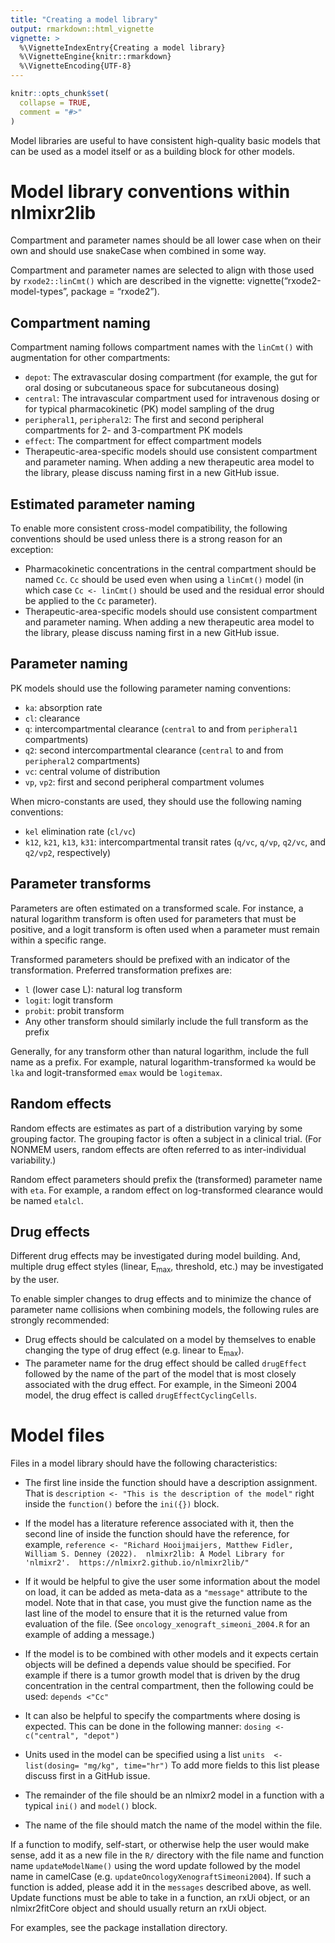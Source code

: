 ```yaml
---
title: "Creating a model library"
output: rmarkdown::html_vignette
vignette: >
  %\VignetteIndexEntry{Creating a model library}
  %\VignetteEngine{knitr::rmarkdown}
  %\VignetteEncoding{UTF-8}
---
```


```r
knitr::opts_chunk$set(
  collapse = TRUE,
  comment = "#>"
)
```

Model libraries are useful to have consistent high-quality basic models that can
be used as a model itself or as a building block for other models.

# Model library conventions within nlmixr2lib

Compartment and parameter names should be all lower case when on their own and
should use snakeCase when combined in some way.

Compartment and parameter names are selected to align with those used by
`rxode2::linCmt()` which are described in the vignette:
vignette("rxode2-model-types", package = "rxode2").

## Compartment naming

Compartment naming follows compartment names with the `linCmt()` with
augmentation for other compartments:

* `depot`: The extravascular dosing compartment (for example, the gut for oral
  dosing or subcutaneous space for subcutaneous dosing)
* `central`: The intravascular compartment used for intravenous dosing or for
  typical pharmacokinetic (PK) model sampling of the drug
* `peripheral1`, `peripheral2`: The first and second peripheral compartments for
  2- and 3-compartment PK models
* `effect`: The compartment for effect compartment models
* Therapeutic-area-specific models should use consistent compartment and
  parameter naming.  When adding a new therapeutic area model to the library,
  please discuss naming first in a new GitHub issue.

## Estimated parameter naming

To enable more consistent cross-model compatibility, the following conventions should be used unless there is a strong reason for an exception:

* Pharmacokinetic concentrations in the central compartment should be named
  `Cc`.  `Cc` should be used even when using a `linCmt()` model (in which case
  `Cc <- linCmt()` should be used and the residual error should be applied to
  the `Cc` parameter).
* Therapeutic-area-specific models should use consistent compartment and
  parameter naming.  When adding a new therapeutic area model to the library,
  please discuss naming first in a new GitHub issue.

## Parameter naming

PK models should use the following parameter naming conventions:

* `ka`: absorption rate
* `cl`: clearance
* `q`: intercompartmental clearance (`central` to and from `peripheral1`
  compartments)
* `q2`: second intercompartmental clearance (`central` to and from `peripheral2`
  compartments)
* `vc`: central volume of distribution
* `vp`, `vp2`: first and second peripheral compartment volumes

When micro-constants are used, they should use the following naming conventions:

* `kel` elimination rate (`cl/vc`)
* `k12`, `k21`, `k13`, `k31`: intercompartmental transit rates (`q/vc`, `q/vp`,
  `q2/vc`, and  `q2/vp2`, respectively)

## Parameter transforms

Parameters are often estimated on a transformed scale.  For instance, a natural
logarithm transform is often used for parameters that must be positive, and a
logit transform is often used when a parameter must remain within a specific
range.

Transformed parameters should be prefixed with an indicator of the
transformation.  Preferred transformation prefixes are:

* `l` (lower case L): natural log transform
* `logit`: logit transform
* `probit`: probit transform
* Any other transform should similarly include the full transform as the prefix

Generally, for any transform other than natural logarithm, include the full name
as a prefix.  For example, natural logarithm-transformed `ka` would be `lka` and
logit-transformed `emax` would be `logitemax`.

## Random effects

Random effects are estimates as part of a distribution varying by some grouping
factor.  The grouping factor is often a subject in a clinical trial.  (For
NONMEM users, random effects are often referred to as inter-individual
variability.)

Random effect parameters should prefix the (transformed) parameter name with
`eta`.  For example, a random effect on log-transformed clearance would be named
`etalcl`.

## Drug effects

Different drug effects may be investigated during model building.  And, multiple
drug effect styles (linear, E~max~, threshold, etc.) may be investigated by the
user.

To enable simpler changes to drug effects and to minimize the chance of
parameter name collisions when combining models, the following rules are
strongly recommended:

* Drug effects should be calculated on a model by themselves to enable changing
  the type of drug effect (e.g. linear to E~max~).
* The parameter name for the drug effect should be called `drugEffect` followed
  by the name of the part of the model that is most closely associated with the
  drug effect.  For example, in the Simeoni 2004 model, the drug effect is
  called `drugEffectCyclingCells`.

# Model files

Files in a model library should have the following characteristics:

* The first line inside the function should have a description
  assignment.  That is `description <- "This is the description of the model"`
  right inside the `function()` before the `ini({})` block.
* If the model has a literature reference associated with it, then the second
  line of inside the function should have the reference, for example,
  `reference <- "Richard Hooijmaijers, Matthew Fidler, William S. Denney (2022).  nlmixr2lib: A Model Library for 'nlmixr2'.  https://nlmixr2.github.io/nlmixr2lib/"`
* If it would be helpful to give the user some information about the model on
  load, it can be added as meta-data as a `"message"` attribute to the model.
  Note that in that case, you must give the function name as the last line of
  the model to ensure that it is the returned value from evaluation of the file.
  (See `oncology_xenograft_simeoni_2004.R` for an example of adding a message.)
  
* If the model is to be combined with other models and it expects certain objects
  will be defined a depends value should be specified. For example if there is 
  a tumor growth model that is driven by the drug concentration in the central 
  compartment, then the following could be used:  `depends <"Cc"` 
* It can also be helpful to specify the compartments where dosing is expected. 
  This can be done in the following manner: `dosing <- c("central", "depot")`
* Units used in the model can be specified using a list
  `units  <- list(dosing= "mg/kg", time="hr")`
  To add more fields to this list please discuss first in a GitHub issue.
* The remainder of the file should be an nlmixr2 model in a function with a
  typical `ini()` and `model()` block.
* The name of the file should match the name of the model within the file.

If a function to modify, self-start, or otherwise help the user would make
sense, add it as a new file in the `R/` directory with the file name and
function name `updateModelName()` using the word update followed by the model
name in camelCase (e.g. `updateOncologyXenograftSimeoni2004`). If such a
function is added, please add it in the `messages` described above, as well.
Update functions must be able to take in a function, an rxUi object, or an
nlmixr2fitCore object and should usually return an rxUi object.

For examples, see the package installation directory.
